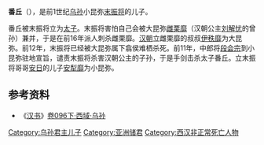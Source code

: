 '''番丘'''（{{bd||？|前11年||catIdx=F}}），是前1世纪[[乌孙|乌孙]]小昆弥[[末振将|末振将]]的儿子。

番丘被末振将立为[[太子|太子]]。末振将害怕自己会被大昆弥[[雌栗靡|雌栗靡]]（汉朝公主[[刘解忧|刘解忧]]的曾孙）兼并，于是在前16年派人刺杀雌栗靡。[[汉朝|汉朝]]立雌栗靡的叔叔[[伊秩靡|伊秩靡]]为大昆弥。前12年，末振将已经被大昆弥属下翕侯难栖杀死。前11年，中郎将[[段会宗|段会宗]]到小昆弥驻地宣旨，谴责末振将杀害汉朝公主的子孙，于是手剑击杀太子番丘。立末振将哥哥[[安日|安日]]的儿子[[安犁靡|安犁靡]]为小昆弥。

==参考资料==
*《[[汉书|汉书]]》[[s:汉书/卷096下|卷096下·西域·乌孙]]

[[Category:乌孙君主儿子|Category:乌孙君主儿子]]
[[Category:亚洲储君|Category:亚洲储君]]
[[Category:西汉非正常死亡人物|Category:西汉非正常死亡人物]]